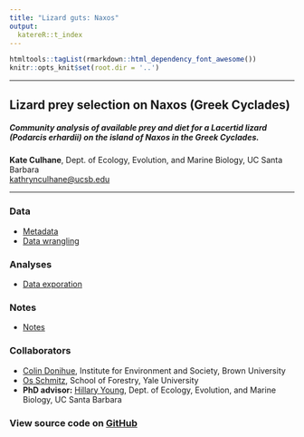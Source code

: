 ```yaml
---
title: "Lizard guts: Naxos"
output:
  katereR::t_index
---
```


```r
htmltools::tagList(rmarkdown::html_dependency_font_awesome())
knitr::opts_knit$set(root.dir = '..')
```

***

<div class = "summary">

# Lizard prey selection on Naxos (Greek Cyclades)

##### Community analysis of available prey and diet for a Lacertid lizard (*Podarcis erhardii*) on the island of Naxos in the Greek Cyclades.

**Kate Culhane**, Dept. of Ecology, Evolution, and Marine Biology, UC Santa Barbara  
[kathrynculhane@ucsb.edu](kathrynculhane@ucsb.edu)
[<i class="fa fa-github"></i>](https://github.com/katekathrynkat/)
[<i class="fa fa-twitter"></i>](https://twitter.com/katekathrynkat/)

</div>

***

### <i class="fa fa-table fa-fw"></i> Data

- [Metadata](https://katekathrynkat.github.io/lizard-guts-naxos/01_metadata.html)
- [Data wrangling](https://katekathrynkat.github.io/lizard-guts-naxos/02_data_wrangling.html)

### <i class="fa fa-chart-line fa-fw"></i> Analyses

- [Data exporation](https://katekathrynkat.github.io/lizard-guts-naxos/03_data_exploration.html)

### <i class="fa fa-sticky-note fa-fw"></i> Notes

- [Notes](https://katekathrynkat.github.io/lizard-guts-naxos/99_notes.html)

### <i class="fa fa-users fa-fw"></i> Collaborators

- [Colin Donihue](https://colindonihue.com/), Institute for Environment and Society, Brown University
- [Os Schmitz](http://schmitz.environment.yale.edu/), School of Forestry, Yale University
- **PhD advisor:** [Hillary Young](https://young-lab.eemb.ucsb.edu/), Dept. of Ecology, Evolution, and Marine Biology, UC Santa Barbara

### [<i class="fa fa-github fa-fw"></i>](https://github.com/katekathrynkat/lizard-guts-naxos) View source code on [GitHub](https://github.com/katekathrynkat/lizard-guts-naxos)
